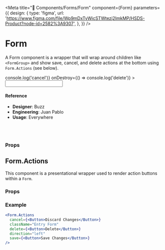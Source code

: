 
<Meta
  title="🧬 Components/Forms/Form"
  component={Form}
  parameters={{
    design: {
      type: 'figma',
      url:
        'https://www.figma.com/file/Wp9mDxTvWicSTWtezj2ImkMP/HSDS-Product?node-id=2582%3A9307',
    },
  }}
/>

# Form

A Form component is a wrapper that will wrap around children like `<FormGroup>` and show save, cancel, and delete actions at the bottom using `Form.Actions` (see below).

<Canvas>
  <Story name="default">
    <Form
      actionDirection={select(
        'actionDirection',
        { left: 'left', right: 'right' },
        'right'
      )}
      cancelText="Cancel Changes"
      destroyText="Delete Item"
      saveText="Save Entry"
      onCancel={() => console.log('cancel')}
      onDestroy={() => console.log('delete')}
    >
      <FormGroup>
        <FormLabel label="Site Name">
          <Input />
        </FormLabel>
      </FormGroup>
    </Form>
  </Story>
</Canvas>

#### Reference

- **Designer**: Buzz
- **Engineering**: Juan Pablo
- **Usage**: Everywhere

<br />
<br />

### Props

<ArgsTable of={Form} />

## Form.Actions

This component is a presentational wrapper used to render action buttons within a `Form`.

### Props

<ArgsTable of={Form.Actions} />

### Example

```jsx
<Form.Actions
  cancel={<Button>Discard Changes</Button>}
  className="Entry Form"
  delete={<Button>Delete</Button>}
  direction="left"
  save={<Button>Save Changes</Button>}
/>
```
